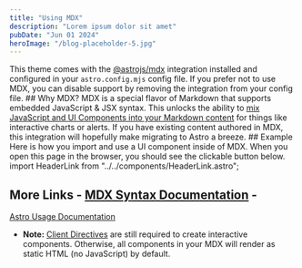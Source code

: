 ```yaml
---
title: "Using MDX"
description: "Lorem ipsum dolor sit amet"
pubDate: "Jun 01 2024"
heroImage: "/blog-placeholder-5.jpg"
---
```


This theme comes with the
[@astrojs/mdx](https://docs.astro.build/en/guides/integrations-guide/mdx/)
integration installed and configured in your `astro.config.mjs` config file. If
you prefer not to use MDX, you can disable support by removing the integration
from your config file. ## Why MDX? MDX is a special flavor of Markdown that
supports embedded JavaScript & JSX syntax. This unlocks the ability to [mix
JavaScript and UI Components into your Markdown
content](https://docs.astro.build/en/guides/markdown-content/#mdx-features) for
things like interactive charts or alerts. If you have existing content authored
in MDX, this integration will hopefully make migrating to Astro a breeze. ##
Example Here is how you import and use a UI component inside of MDX. When you
open this page in the browser, you should see the clickable button below. import
HeaderLink from "../../components/HeaderLink.astro";

## More Links - [MDX Syntax Documentation](https://mdxjs.com/docs/what-is-mdx) -

[Astro Usage
Documentation](https://docs.astro.build/en/guides/markdown-content/#markdown-and-mdx-pages)

- **Note:** [Client
  Directives](https://docs.astro.build/en/reference/directives-reference/#client-directives)
  are still required to create interactive components. Otherwise, all components
  in your MDX will render as static HTML (no JavaScript) by default.
